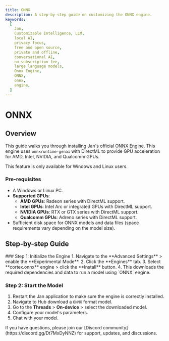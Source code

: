 ```yaml
---
title: ONNX
description: A step-by-step guide on customizing the ONNX engine.
keywords:
  [
    Jan,
    Customizable Intelligence, LLM,
    local AI,
    privacy focus,
    free and open source,
    private and offline,
    conversational AI,
    no-subscription fee,
    large language models,
    Onnx Engine,
    ONNX,
    onnx,
    engine,
  ]
---
```



# ONNX

## Overview

This guide walks you through installing Jan's official [ONNX Engine](https://github.com/janhq/cortex.onnx). This engine uses `onnxruntime-genai` with DirectML to provide GPU acceleration for AMD, Intel, NVIDIA, and Qualcomm GPUs.

<Callout type='warning' emoji="">
 This feature is only available for Windows and Linux users.
</Callout>

### Pre-requisites

- A Windows or Linux PC.
- **Supported GPUs**:
  - **AMD GPUs**: Radeon series with DirectML support.
  - **Intel GPUs**: Intel Arc or integrated GPUs with DirectML support.
  - **NVIDIA GPUs**: RTX or GTX series with DirectML support.
  - **Qualcomm GPUs**: Adreno series with DirectML support.
- Sufficient disk space for ONNX models and data files (space requirements vary depending on the model size).

## Step-by-step Guide
<Steps>
### Step 1: Initialize the Engine
1. Navigate to the **Advanced Settings** > enable the **Experimental Mode**.
2. Click the **Engines** tab.
3. Select **cortex.onnx** engine > click the **Install** button.
4. This downloads the required dependencies and data to run a model using `ONNX` engine.

### Step 2: Start the Model
1. Restart the Jan application to make sure the engine is correctly installed.
2. Navigate to Hub download a `ONNX` format model.
3. Go to the **Threads** > **On-device** > select the downloaded model.
4. Configure your model's parameters.
5. Chat with your model.
</Steps>

<Callout type='info'>
  If you have questions, please join our [Discord community](https://discord.gg/Dt7MxDyNNZ) for support, updates, and discussions.
</Callout>